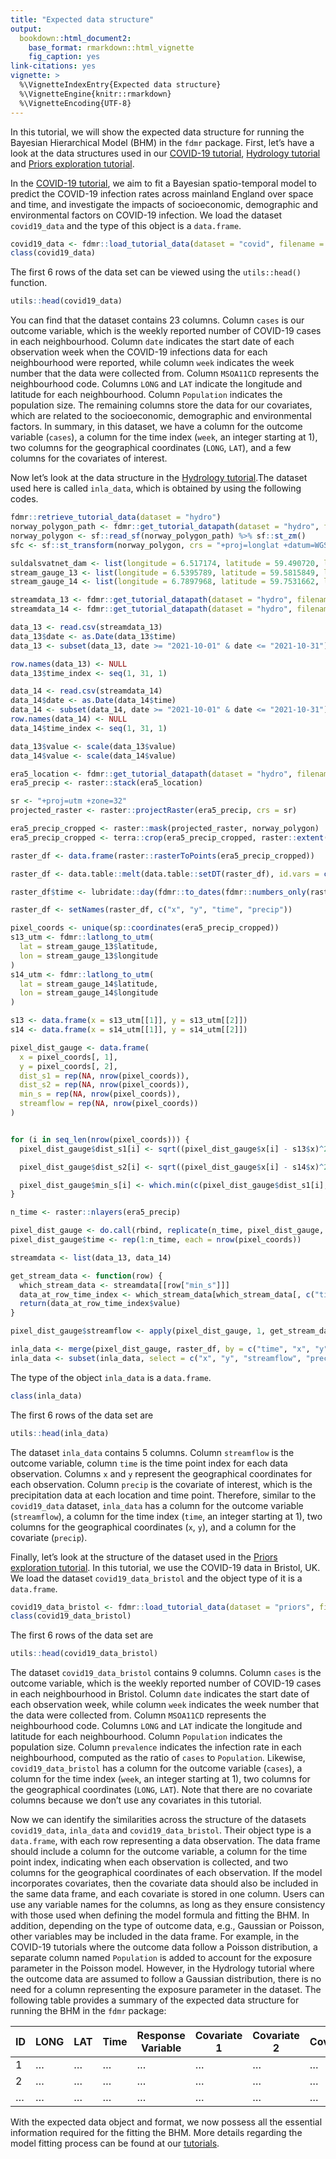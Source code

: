 ```yaml
---
title: "Expected data structure"
output: 
  bookdown::html_document2:
    base_format: rmarkdown::html_vignette
    fig_caption: yes
link-citations: yes
vignette: >
  %\VignetteIndexEntry{Expected data structure}
  %\VignetteEngine{knitr::rmarkdown}
  %\VignetteEncoding{UTF-8}
---
```


In this tutorial, we will show the expected data structure for running the Bayesian Hierarchical Model (BHM) in the `fdmr` package. First, let's have a look at the data structures used in our [COVID-19 tutorial](https://4dmodeller.github.io/fdmr/articles/covid.html), [Hydrology tutorial](https://4dmodeller.github.io/fdmr/articles/hydro.html) and [Priors exploration tutorial](https://4dmodeller.github.io/fdmr/articles/priors.html).



In the [COVID-19 tutorial](https://4dmodeller.github.io/fdmr/articles/covid.html), we aim to fit a Bayesian spatio-temporal model to predict the COVID-19 infection rates across mainland England over space and time, and investigate the impacts of socioeconomic, demographic and environmental factors on COVID-19 infection. We load the dataset `covid19_data` and the type of this object is a `data.frame`. 

```r
covid19_data <- fdmr::load_tutorial_data(dataset = "covid", filename = "covid19_data.rds")
class(covid19_data)
```

The first 6 rows of the data set can be viewed using the `utils::head()` function.

```r
utils::head(covid19_data)
```

You can find that the dataset contains 23 columns. Column `cases` is our outcome variable, which is the weekly reported number of COVID-19 cases in each neighbourhood. Column `date` indicates the start date of each observation week when the COVID-19 infections data for each neighbourhood were reported, while column `week` indicates the week number that the data were collected from. Column `MSOA11CD` represents the neighbourhood code. Columns `LONG` and `LAT` indicate the longitude and latitude for each neighbourhood. Column `Population` indicates the population size. The remaining columns store the data for our covariates, which are related to the socioeconomic, demographic and environmental factors. In summary, in this dataset, we have a column for the outcome variable (`cases`), a column for the time index (`week`, an integer starting at 1), two columns for the geographical coordinates (`LONG`, `LAT`), and a few columns for the covariates of interest.  

Now let's look at the data structure in the [Hydrology tutorial](https://4dmodeller.github.io/fdmr/articles/hydro.html).The dataset used here is called `inla_data`, which is obtained by using the following codes.


```r
fdmr::retrieve_tutorial_data(dataset = "hydro")
norway_polygon_path <- fdmr::get_tutorial_datapath(dataset = "hydro", filename = "Kvilldal_Catch_Boundary.geojson")
norway_polygon <- sf::read_sf(norway_polygon_path) %>% sf::st_zm()
sfc <- sf::st_transform(norway_polygon, crs = "+proj=longlat +datum=WGS84")

suldalsvatnet_dam <- list(longitude = 6.517174, latitude = 59.490720, label = "Suldalsvatnet Dam")
stream_gauge_13 <- list(longitude = 6.5395789, latitude = 59.5815849, label = "Stream Gauge 13")
stream_gauge_14 <- list(longitude = 6.7897968, latitude = 59.7531662, label = "Stream Gauge 14")

streamdata_13 <- fdmr::get_tutorial_datapath(dataset = "hydro", filename = "NVEobservations_s36_13.csv")
streamdata_14 <- fdmr::get_tutorial_datapath(dataset = "hydro", filename = "NVEobservations_s36_14.csv")

data_13 <- read.csv(streamdata_13)
data_13$date <- as.Date(data_13$time)
data_13 <- subset(data_13, date >= "2021-10-01" & date <= "2021-10-31")

row.names(data_13) <- NULL
data_13$time_index <- seq(1, 31, 1)

data_14 <- read.csv(streamdata_14)
data_14$date <- as.Date(data_14$time)
data_14 <- subset(data_14, date >= "2021-10-01" & date <= "2021-10-31")
row.names(data_14) <- NULL
data_14$time_index <- seq(1, 31, 1)

data_13$value <- scale(data_13$value)
data_14$value <- scale(data_14$value)

era5_location <- fdmr::get_tutorial_datapath(dataset = "hydro", filename = "era5_land_daily.nc")
era5_precip <- raster::stack(era5_location)

sr <- "+proj=utm +zone=32"
projected_raster <- raster::projectRaster(era5_precip, crs = sr)

era5_precip_cropped <- raster::mask(projected_raster, norway_polygon)
era5_precip_cropped <- terra::crop(era5_precip_cropped, raster::extent(norway_polygon), snap = "near")

raster_df <- data.frame(raster::rasterToPoints(era5_precip_cropped))

raster_df <- data.table::melt(data.table::setDT(raster_df), id.vars = c("x", "y"), variable.name = "time")

raster_df$time <- lubridate::day(fdmr::to_dates(fdmr::numbers_only(raster_df$time)))

raster_df <- setNames(raster_df, c("x", "y", "time", "precip"))

pixel_coords <- unique(sp::coordinates(era5_precip_cropped))
s13_utm <- fdmr::latlong_to_utm(
  lat = stream_gauge_13$latitude,
  lon = stream_gauge_13$longitude
)
s14_utm <- fdmr::latlong_to_utm(
  lat = stream_gauge_14$latitude,
  lon = stream_gauge_14$longitude
)

s13 <- data.frame(x = s13_utm[[1]], y = s13_utm[[2]])
s14 <- data.frame(x = s14_utm[[1]], y = s14_utm[[2]])

pixel_dist_gauge <- data.frame(
  x = pixel_coords[, 1],
  y = pixel_coords[, 2],
  dist_s1 = rep(NA, nrow(pixel_coords)),
  dist_s2 = rep(NA, nrow(pixel_coords)),
  min_s = rep(NA, nrow(pixel_coords)),
  streamflow = rep(NA, nrow(pixel_coords))
)


for (i in seq_len(nrow(pixel_coords))) {
  pixel_dist_gauge$dist_s1[i] <- sqrt((pixel_dist_gauge$x[i] - s13$x)^2 + (pixel_dist_gauge$y[i] - s13$y)^2)

  pixel_dist_gauge$dist_s2[i] <- sqrt((pixel_dist_gauge$x[i] - s14$x)^2 + (pixel_dist_gauge$y[i] - s14$y)^2)

  pixel_dist_gauge$min_s[i] <- which.min(c(pixel_dist_gauge$dist_s1[i], pixel_dist_gauge$dist_s2[i]))
}

n_time <- raster::nlayers(era5_precip)

pixel_dist_gauge <- do.call(rbind, replicate(n_time, pixel_dist_gauge, simplify = FALSE))
pixel_dist_gauge$time <- rep(1:n_time, each = nrow(pixel_coords))

streamdata <- list(data_13, data_14)

get_stream_data <- function(row) {
  which_stream_data <- streamdata[[row["min_s"]]]
  data_at_row_time_index <- which_stream_data[which_stream_data[, c("time_index")] == row["time"], ]
  return(data_at_row_time_index$value)
}

pixel_dist_gauge$streamflow <- apply(pixel_dist_gauge, 1, get_stream_data)

inla_data <- merge(pixel_dist_gauge, raster_df, by = c("time", "x", "y"))
inla_data <- subset(inla_data, select = c("x", "y", "streamflow", "precip", "time"))
```

The type of the object `inla_data` is a `data.frame`. 

```r
class(inla_data)
```

The first 6 rows of the data set are
```r
utils::head(inla_data)
```

The dataset `inla_data` contains 5 columns. Column `streamflow` is the outcome variable, column `time` is the time point index for each data observation. Columns `x` and `y` represent the geographical coordinates for each observation. Column `precip` is the covariate of interest, which is the precipitation data at each location and time point. Therefore, similar to the `covid19_data` dataset, `inla_data` has a column for the outcome variable (`streamflow`), a column for the time index (`time`, an integer starting at 1), two columns for the geographical coordinates (`x`, `y`), and a column for the covariate (`precip`).

Finally, let's look at the structure of the dataset used in the [Priors exploration tutorial](https://4dmodeller.github.io/fdmr/articles/priors.html). In this tutorial, we use the COVID-19 data in Bristol, UK. We load the dataset `covid19_data_bristol` and the object type of it is a `data.frame`. 

```r
covid19_data_bristol <- fdmr::load_tutorial_data(dataset = "priors", filename = "covid19_dataBris.rds")
class(covid19_data_bristol)
```

The first 6 rows of the data set are

```r
utils::head(covid19_data_bristol)
```

The dataset `covid19_data_bristol` contains 9 columns. Column `cases` is the outcome variable, which is the weekly reported number of COVID-19 cases in each neighbourhood in Bristol. Column `date` indicates the start date of each observation week, while column `week` indicates the week number that the data were collected from. Column `MSOA11CD` represents the neighbourhood code. Columns `LONG` and `LAT` indicate the longitude and latitude for each neighbourhood. Column `Population` indicates the population size. Column `prevalence` indicates the infection rate in each neighbourhood, computed as the ratio of `cases` to `Population`. Likewise, `covid19_data_bristol` has a column for the outcome variable (`cases`), a column for the time index (`week`, an integer starting at 1), two columns for the geographical coordinates (`LONG`, `LAT`). Note that there are no covariate columns because we don't use any covariates in this tutorial. 


Now we can identify the similarities across the structure of the datasets `covid19_data`, `inla_data` and `covid19_data_bristol`. Their object type is a `data.frame`, with each row representing a data observation. The data frame should include a column for the outcome variable, a column for the time point index, indicating when each observation is collected, and two columns for the geographical coordinates of each observation. If the model incorporates covariates, then the covariate data should also be included in the same data frame, and each covariate is stored in one column. Users can use any variable names for the columns, as long as they ensure consistency with those used when defining the model formula and fitting the BHM. In addition, depending on the type of outcome data, e.g., Gaussian or Poisson, other variables may be included in the data frame. For example, in the COVID-19 tutorials where the outcome data follow a Poisson distribution, a separate column named `Population` is added to account for the exposure parameter in the Poisson model. However, in the Hydrology tutorial where the outcome data are assumed to follow a Gaussian distribution, there is no need for a column representing the exposure parameter in the dataset. The following table provides a summary of the expected data structure for running the BHM in the `fdmr` package:

| ID | LONG | LAT | Time  | Response Variable| Covariate  1 | Covariate  2 | Covariate...
| --- | --- | --- |---|---|--- |---|---|
| 1 | ... | ... | ... | ... | ... | ... | ...| 
| 2 | ... | ... | ... | ... | ... | ... | ...| 
| ... | ... | ... | ... | ... | ... | ... | ...| 


With the expected data object and format, we now possess all the essential information required for the fitting the BHM. More details regarding the model fitting process can be found at our [tutorials](https://4dmodeller.github.io/fdmr/articles). 
